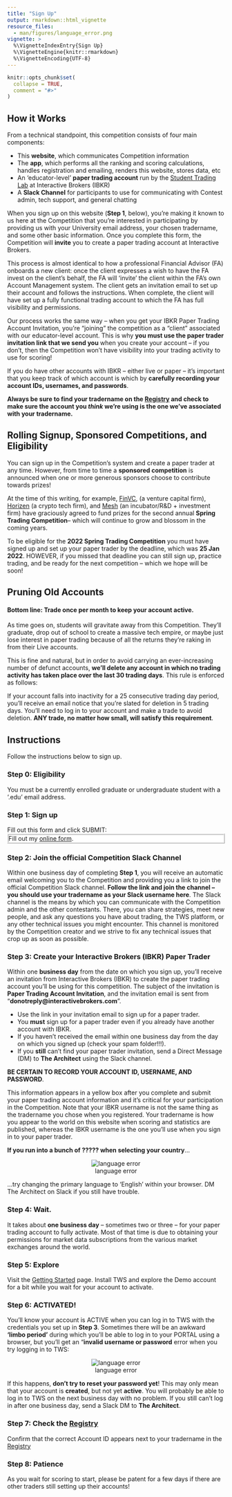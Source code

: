 ```yaml
---
title: "Sign Up"
output: rmarkdown::html_vignette
resource_files:
  - man/figures/language_error.png
vignette: >
  %\VignetteIndexEntry{Sign Up}
  %\VignetteEngine{knitr::rmarkdown}
  %\VignetteEncoding{UTF-8}
---
```


```r
knitr::opts_chunk$set(
  collapse = TRUE,
  comment = "#>"
)
```

## How it Works
From a technical standpoint, this competition consists of four main components:

- This **website**, which communicates Competition information
- The **app**, which performs all the ranking and scoring calculations,
  handles registration and emailing, renders this website, stores data, etc
- An 'educator-level' **paper trading account** run by the [Student Trading
  Lab](https://www.interactivebrokers.com/en/accounts/educator.php) at
  Interactive Brokers (IBKR)
- A **Slack Channel** for participants to use for communicating with Contest
  admin, tech support, and general chatting

When you sign up on this website (**Step 1**, below), you're making it known to
us here at the Competition that you're interested in participating by providing
us with your University email address, your chosen tradername, and some other
basic information. Once you complete this form, the Competition will **invite**
you to create a paper trading account at Interactive Brokers.

This process is almost identical to how a professional Financial Advisor (FA)
onboards a new client: once the client expresses a wish to have the FA invest on
the client's behalf, the FA will 'invite' the client within the FA's own Account
Management system. The client gets an invitation email to set up their account
and follows the instructions. When complete, the client will have set up a fully
functional trading account to which the FA has full visibility and permissions. 

Our process works the same way -- when you get your IBKR Paper Trading Account
Invitation, you're "joining" the competition as a "client" associated with our
educator-level account. This is why **you must use the paper trader invitation
link that we send you** when you create your account -- if you don't, then the
Competition won't have visibility into your trading activity to use for scoring!

If you do have other accounts with IBKR -- either live or paper -- it's
important that you keep track of which account is which by **carefully recording
your account IDs, usernames, and passwords**.

**Always be sure to find your tradername on the [Registry](Registry.html) and
check to make sure the account you *think* we're using is the one we've
associated with your tradername.**

## Rolling Signup, Sponsored Competitions, and Eligibility
You can sign up in the Competition's system and create a paper trader at any
time. However, from time to time a **sponsored competition** is announced when
one or more generous sponsors choose to contribute towards prizes!

At the time of this writing, for example, [FinVC](finvc.co), (a venture capital
firm), [Horizen](horizen.io) (a crypto tech firm), and [Mesh](mesh.xyz) (an
incubator/R&D + investment firm) have graciously agreed to fund prizes for the
second annual **Spring Trading Competition**-- which will continue to grow and
blossom in the coming years.

To be eligible for the **2022 Spring Trading Competition** you must have signed
up and set up your paper trader by the deadline, which was **25 Jan 2022**.
HOWEVER, if you missed that deadline you can still sign up, practice trading,
and be ready for the next competition -- which we hope will be soon!

## Pruning Old Accounts
#### Bottom line: Trade once per month to keep your account active.
As time goes on, students will gravitate away from this Competition. They'll
graduate, drop out of school to create a massive tech empire, or maybe just lose
interest in paper trading because of all the returns they're raking in from
their Live accounts. 

This is fine and natural, but in order to avoid carrying an ever-increasing
number of defunct accounts, **we'll delete any account in which no trading
activity has taken place over the last 30 trading days**. This rule is enforced
as follows:

If your account falls into inactivity for a 25 consecutive trading day period,
you'll receive an email notice that you're slated for deletion in 5 trading
days. You'll need to log in to your account and make a trade to avoid deletion.
**ANY trade, no matter how small, will satisfy this requirement**.


## Instructions
Follow the instructions below to sign up.

### Step 0: Eligibility
You must be a currently enrolled graduate or undergraduate student with a
'.edu' email address.

### Step 1: Sign up
Fill out this form and click SUBMIT:
<div id="wufoo-div" style="background-color:#fff;border-style:ridge;">
<div id="wufoo-q7j67ol08e8luq" style => Fill out my <a href="https://dukefinance.wufoo.com/forms/q7j67ol08e8luq">online form</a>. </div> <script type="text/javascript"> var q7j67ol08e8luq; (function(d, t) { var s = d.createElement(t), options = { 'userName':'dukefinance', 'formHash':'q7j67ol08e8luq', 'autoResize':true, 'height':'866', 'async':true, 'host':'wufoo.com', 'header':'show', 'ssl':true }; s.src = ('https:' == d.location.protocol ?'https://':'http://') + 'secure.wufoo.com/scripts/embed/form.js'; s.onload = s.onreadystatechange = function() { var rs = this.readyState; if (rs) if (rs != 'complete') if (rs != 'loaded') return; try { q7j67ol08e8luq = new WufooForm(); q7j67ol08e8luq.initialize(options); q7j67ol08e8luq.display(); } catch (e) { } }; var scr = d.getElementsByTagName(t)[0], par = scr.parentNode; par.insertBefore(s, scr); })(document, 'script'); </script></div>
    
### Step 2: Join the official Competition Slack Channel 
Within one business day of completing **Step 1**, you will receive an automatic
email welcoming you to the Competition and providing you a link to join the
official Competition Slack channel. **Follow the link and join the channel --
you should use your tradername as your Slack username here**. The Slack channel
is the means by which you can communicate with the Competition admin and the
other contestants. There, you can share strategies, meet new people, and ask any
questions you have about trading, the TWS platform, or any other technical
issues you might encounter. This channel is monitored by the Competition creator
and we strive to fix any technical issues that crop up as soon as possible.
    
### Step 3: Create your Interactive Brokers (IBKR) Paper Trader
Within one **business day** from the date on which you sign up, you'll receive
an invitation from Interactive Brokers (IBKR) to create the paper trading
account you'll be using for this competition. The subject of the invitation is
**Paper Trading Account Invitation**, and the invitation email is sent from
"**donotreply@interactivebrokers.com**".
     
* Use the link in your invitation email to sign up for a paper trader.
* You **must** sign up for a paper trader even if you already have another
account with IBKR.
* If you haven't received the email within one business day from the day on
which you signed up (check your spam folder!!!).
* If you **still** can't find your paper trader invitation, send a Direct
Message (DM) to **The Architect** using the Slack channel.
    
**BE CERTAIN TO RECORD YOUR ACCOUNT ID, USERNAME, AND PASSWORD**.

This information appears in a yellow box after you complete and submit your
paper trading account information and it's critical for your participation in
the Competition. Note that your IBKR username is not the same thing as the
tradername you chose when you registered. Your tradername is how you appear to
the world on this website when scoring and statistics are published, whereas the
IBKR username is the one you'll use when you sign in to your paper trader.

**If you run into a bunch of ????? when selecting your country**...
<center>![language error](language_error.png)</center>

...try changing the primary language to 'English' within your browser. DM The
Architect on Slack if you still have trouble.
    
### Step 4: Wait. 
It takes about **one business day** -- sometimes two or three -- for your paper
trading account to fully activate. Most of that time is due to obtaining your
permissions for market data subscriptions from the various market exchanges
around the world.

### Step 5: Explore 
Visit the [Getting Started](https://gothic-hedge-society.github.io/fintech.trading.competition/articles/fintech-trading-competition.html) 
page. Install TWS and explore the Demo account for a bit while you wait for your
account to activate.

### Step 6: ACTIVATED!
You'll know your account is ACTIVE when you can log in to TWS with the
credentials you set up in **Step 3**. Sometimes there will be an awkward
**'limbo period'** during which you'll be able to log in to your PORTAL using a
browser, but you'll get an "**invalid username or password** error when you try
logging in to TWS:

<center> ![language error](limbo_error.png) </center>

If this happens, **don't try to reset your password yet**! This may only mean
that your account is **created**, but not yet **active**. You will probably be
able to log in to TWS on the next business day with no problem. If you still
can't log in after one business day, send a Slack DM to **The Architect**.

### Step 7: Check the [Registry](https://gothic-hedge-society.github.io/fintech.trading.competition/articles/registry.html)
Confirm that the correct Account ID appears next to your tradername in the
[Registry](https://gothic-hedge-society.github.io/fintech.trading.competition/articles/registry.html)

### Step 8: Patience
As you wait for scoring to start, please be patent for a few days if there are
other traders still setting up their accounts!

